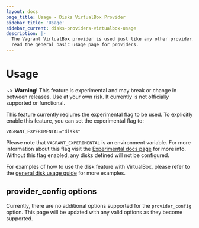 ```yaml
---
layout: docs
page_title: Usage - Disks VirtualBox Provider
sidebar_title: 'Usage'
sidebar_current: disks-providers-virtualbox-usage
description: |-
  The Vagrant VirtualBox provider is used just like any other provider. Please
  read the general basic usage page for providers.
---
```


# Usage

~> **Warning!** This feature is experimental and may break or
change in between releases. Use at your own risk. It currently is not officially
supported or functional.

This feature currently reqiures the experimental flag to be used. To explicitly enable this feature, you can set the experimental flag to:

```
VAGRANT_EXPERIMENTAL="disks"
```

Please note that `VAGRANT_EXPERIMENTAL` is an environment variable. For more
information about this flag visit the [Experimental docs page](/docs/experimental/)
for more info. Without this flag enabled, any disks defined will not be configured.

For examples of how to use the disk feature with VirtualBox, please refer to the
[general disk usage guide](/docs/disks/usage) for more examples.

## provider_config options

Currently, there are no additional options supported for the `provider_config` option.
This page will be updated with any valid options as they become supported.
